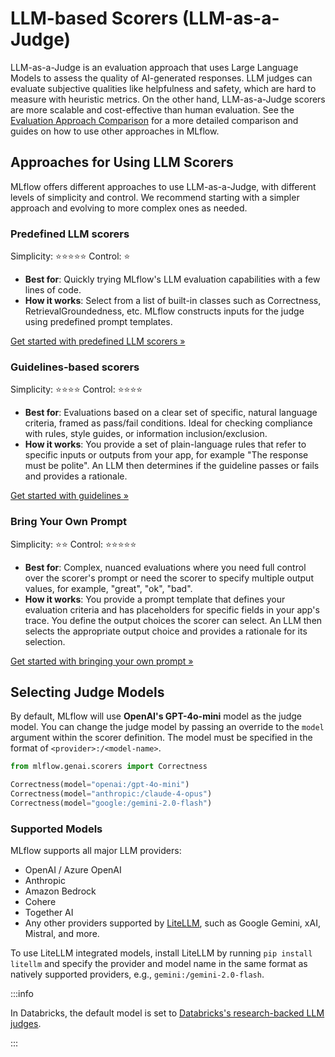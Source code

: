 
# LLM-based Scorers (LLM-as-a-Judge)

LLM-as-a-Judge is an evaluation approach that uses Large Language Models to assess the quality of AI-generated responses. LLM judges can evaluate subjective qualities like helpfulness and safety, which are hard to measure with heuristic metrics. On the other hand, LLM-as-a-Judge scorers are more scalable and cost-effective than human evaluation. See the [Evaluation Approach Comparison](/genai/eval-monitor/scorers#evaluation-approaches-comparison) for a more detailed comparison and guides on how to use other approaches in MLflow.

## Approaches for Using LLM Scorers

MLflow offers different approaches to use LLM-as-a-Judge, with different levels of simplicity and control. We recommend starting with a simpler approach and evolving to more complex ones as needed.

### Predefined LLM scorers

Simplicity: ⭐⭐⭐⭐⭐
Control: ⭐

- **Best for**: Quickly trying MLflow's LLM evaluation capabilities with a few lines of code.
- **How it works**: Select from a list of built-in classes such as Correctness, RetrievalGroundedness, etc. MLflow constructs inputs for the judge using predefined prompt templates.

[Get started with predefined LLM scorers »](/genai/eval-monitor/scorers/llm-judge/predefined)

### Guidelines-based scorers

Simplicity: ⭐⭐⭐⭐
Control: ⭐⭐⭐⭐

- **Best for**: Evaluations based on a clear set of specific, natural language criteria, framed as pass/fail conditions. Ideal for checking compliance with rules, style guides, or information inclusion/exclusion.
- **How it works**: You provide a set of plain-language rules that refer to specific inputs or outputs from your app, for example "The response must be polite". An LLM then determines if the guideline passes or fails and provides a rationale.

[Get started with guidelines »](/genai/eval-monitor/scorers/llm-judge/guidelines)

### Bring Your Own Prompt

Simplicity: ⭐⭐
Control: ⭐⭐⭐⭐⭐

- **Best for**: Complex, nuanced evaluations where you need full control over the scorer's prompt or need the scorer to specify multiple output values, for example, "great", "ok", "bad".
- **How it works**: You provide a prompt template that defines your evaluation criteria and has placeholders for specific fields in your app's trace. You define the output choices the scorer can select. An LLM then selects the appropriate output choice and provides a rationale for its selection.

[Get started with bringing your own prompt »](/genai/eval-monitor/scorers/llm-judge/prompt)

## Selecting Judge Models

By default, MLflow will use **OpenAI's GPT-4o-mini** model as the judge model. You can change the judge model by passing an override to the `model` argument within the scorer definition. The model must be specified in the format of `<provider>:/<model-name>`.

```python
from mlflow.genai.scorers import Correctness

Correctness(model="openai:/gpt-4o-mini")
Correctness(model="anthropic:/claude-4-opus")
Correctness(model="google:/gemini-2.0-flash")
```

### Supported Models

MLflow supports all major LLM providers:

- OpenAI / Azure OpenAI
- Anthropic
- Amazon Bedrock
- Cohere
- Together AI
- Any other providers supported by [LiteLLM](https://docs.litellm.ai/docs/providers), such as Google Gemini, xAI, Mistral, and more.

To use LiteLLM integrated models, install LiteLLM by running `pip install litellm` and specify the provider and model name in the same format as natively supported providers, e.g., `gemini:/gemini-2.0-flash`.

:::info

In Databricks, the default model is set to <ins>[Databricks's research-backed LLM judges](https://docs.databricks.com/aws/en/mlflow3/genai/eval-monitor/concepts/judges/)</ins>.

:::
